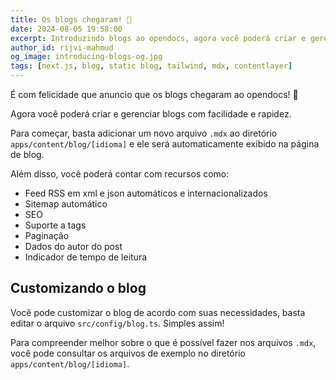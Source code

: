 ```yaml
---
title: Os blogs chegaram! 🎉
date: 2024-08-05 19:58:00
excerpt: Introduzindo blogs ao opendocs, agora você poderá criar e gerenciar blogs para seus projetos com facilidade e rapidez.
author_id: rijvi-mahmud
og_image: introducing-blogs-og.jpg
tags: [next.js, blog, static blog, tailwind, mdx, contentlayer]
---
```


É com felicidade que anuncio que os blogs chegaram ao opendocs! 🎉

Agora você poderá criar e gerenciar blogs com facilidade e rapidez.

Para começar, basta adicionar um novo arquivo `.mdx` ao diretório `apps/content/blog/[idioma]` e ele será automaticamente exibido na página de blog.

Além disso, você poderá contar com recursos como:

- Feed RSS em xml e json automáticos e internacionalizados
- Sitemap automático
- SEO
- Suporte a tags
- Paginação
- Dados do autor do post
- Indicador de tempo de leitura

## Customizando o blog

Você pode customizar o blog de acordo com suas necessidades, basta editar o arquivo `src/config/blog.ts`. Simples assim!

Para compreender melhor sobre o que é possível fazer nos arquivos `.mdx`, você pode consultar os arquivos de exemplo no diretório `apps/content/blog/[idioma]`.


